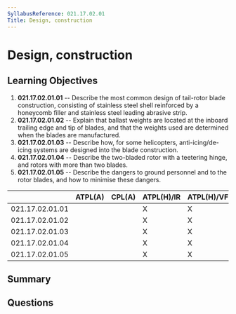 ```yaml
---
SyllabusReference: 021.17.02.01
Title: Design, construction
---
```


# Design, construction

## Learning Objectives

1. **021.17.02.01.01** -- Describe the most common design of tail-rotor blade
   construction, consisting of stainless steel shell reinforced by a honeycomb
   filler and stainless steel leading abrasive strip.
2. **021.17.02.01.02** -- Explain that ballast weights are located at the
   inboard trailing edge and tip of blades, and that the weights used are
   determined when the blades are manufactured.
3. **021.17.02.01.03** -- Describe how, for some helicopters,
   anti-icing/de-icing systems are designed into the blade construction.
4. **021.17.02.01.04** -- Describe the two-bladed rotor with a teetering hinge,
   and rotors with more than two blades.
5. **021.17.02.01.05** -- Describe the dangers to ground personnel and to the
   rotor blades, and how to minimise these dangers.

|                 | ATPL(A) | CPL(A) | ATPL(H)/IR | ATPL(H)/VFR | CPL(H) | IR  | CBIR(A) |
| --------------- | ------- | ------ | ---------- | ----------- | ------ | --- | ------- |
| 021.17.02.01.01 |         |        | X          | X           | X      |     |         |
| 021.17.02.01.02 |         |        | X          | X           | X      |     |         |
| 021.17.02.01.03 |         |        | X          | X           | X      |     |         |
| 021.17.02.01.04 |         |        | X          | X           | X      |     |         |
| 021.17.02.01.05 |         |        | X          | X           | X      |     |         |

## Summary

## Questions
